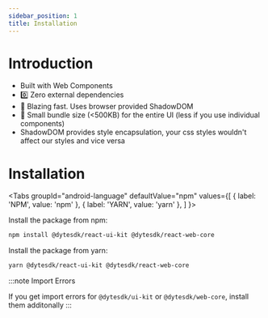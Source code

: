 ```yaml
---
sidebar_position: 1
title: Installation
---
```


# Introduction

- Built with Web Components
- 0️⃣ Zero external dependencies
- 🚀 Blazing fast. Uses browser provided ShadowDOM
- 🤏 Small bundle size (<500KB) for the entire UI (less if you use individual components)
- ShadowDOM provides style encapsulation, your css styles wouldn't affect our styles and vice versa

# Installation



<Tabs
  groupId="android-language"
  defaultValue="npm"
  values={[
    { label: 'NPM', value: 'npm' },
    { label: 'YARN', value: 'yarn' },
  ]
}>

<TabItem value="npm">

Install the package from npm:

```bash
npm install @dytesdk/react-ui-kit @dytesdk/react-web-core
```

</TabItem>

<TabItem value="yarn">

Install the package from yarn:

```bash
yarn @dytesdk/react-ui-kit @dytesdk/react-web-core
```

</TabItem>
</Tabs>

:::note Import Errors

If you get import errors for `@dytesdk/ui-kit` or `@dytesdk/web-core`, install them additonally
:::